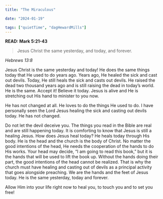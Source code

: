 ```yaml
---
title: "The Miraculous"

date: "2024-01-19"

tags: ["quietTime", "dagHewardMills"]
---
```


**READ: Mark 5:21-43**

> Jesus Christ the same yesterday, and today, and forever.

_Hebrews 13:8_

Jesus Christ is the same yesterday and today! He does the same things today that He used to do years ago. Years ago, He healed the sick and cast out devils. Today, He still heals the sick and casts out devils. He raised the dead two thousand years ago and is still raising the dead in today’s world. He is the same. Accept it! Believe it today. Jesus is alive and He is stretching out His hand to minister to you now.

He has not changed at all. He loves to do the things He used to do. I have personally seen the Lord Jesus healing the sick and casting out devils today. He has not changed.

Do not let the devil deceive you. The things you read in the Bible are real and are still happening today. It is comforting to know that Jesus is still a healing Jesus. How does Jesus heal today? He heals today through His body. He is the head and the church is the body of Christ. No matter the good intentions of the head, He needs the cooperation of the hands to do His works. Your head may decide, “I am going to read this book,” but it is the hands that will be used to lift the book up. Without the hands doing their part, the good intentions of the head cannot be realized. That is why the church must have healing and casting out of devils as a principal activity that goes alongside preaching. We are the hands and the feet of Jesus today. He is the same yesterday, today and forever.

Allow Him into your life right now to heal you, to touch you and to set you free!
